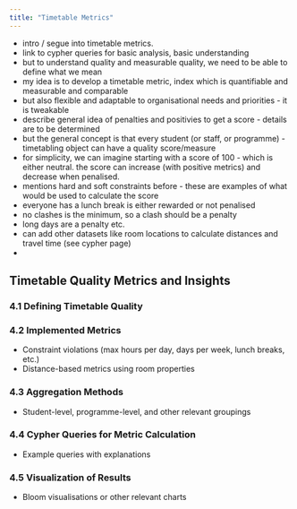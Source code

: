 ```yaml
---
title: "Timetable Metrics" 
---
```


* intro / segue into timetable metrics.
* link to cypher queries for basic analysis, basic understanding
* but to understand quality and measurable quality, we need to be able to define what we mean
* my idea is to develop a timetable metric, index which is quantifiable and measurable and comparable 
* but also flexible and adaptable to organisational needs and priorities - it is tweakable
* describe general idea of penalties and positivies to get a score - details are to be determined
* but the general concept is that every student (or staff, or programme) - timetabling object can have a quality score/measure
* for simplicity, we can imagine starting with a score of 100 - which is either neutral.  the score can increase (with positive metrics) and decrease when penalised.  
* mentions hard and soft constraints before - these are examples of what would be used to calculate the score
* everyone has a lunch break is either rewarded or not penalised
* no clashes is the minimum, so a clash should be a penalty
* long days are a penalty etc.
* can add other datasets like room locations to calculate distances and travel time (see cypher page)
* 

## Timetable Quality Metrics and Insights

### 4.1 Defining Timetable Quality

### 4.2 Implemented Metrics
* Constraint violations (max hours per day, days per week, lunch breaks, etc.)
* Distance-based metrics using room properties

### 4.3 Aggregation Methods
* Student-level, programme-level, and other relevant groupings

### 4.4 Cypher Queries for Metric Calculation
* Example queries with explanations

### 4.5 Visualization of Results
* Bloom visualisations or other relevant charts